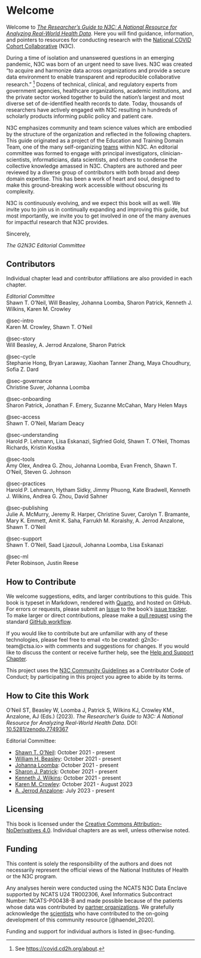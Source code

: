 # Welcome {.unnumbered #sec-welcome}

Welcome to [*The Researcher's Guide to N3C: A National Resource for Analyzing Real-World Health Data*](https://national-covid-cohort-collaborative.github.io/guide-to-n3c-v1/).
Here you will find guidance, information, and pointers to resources for conducting research with the [National COVID Cohort Collaborative](https://ncats.nih.gov/n3c) (N3C).

During a time of isolation and unanswered questions in an emerging pandemic, N3C was born of an urgent need to save lives.
N3C was created "to acquire and harmonize data across organizations and provide a secure data environment to enable transparent and reproducible collaborative research." ^[See <https://covid.cd2h.org/about>.] Dozens of technical, clinical, and regulatory experts from government agencies, healthcare organizations, academic institutions, and the private sector worked together to build the nation's largest and most diverse set of de-identified health records to date.
Today, thousands of researchers have actively engaged with N3C resulting in hundreds of scholarly products informing public policy and patient care.

N3C emphasizes community and team science values which are embodied by the structure of the organization and reflected in the following chapters.
This guide originated as a project of the Education and Training Domain Team, one of the many self-organizing [teams](#sec-onboarding-dt) within N3C.
An editorial committee was formed to engage with principal investigators, clinician-scientists, informaticians, data scientists, and others to condense the collective knowledge amassed in N3C.
Chapters are authored and peer reviewed by a diverse group of contributors with both broad and deep domain expertise.
This has been a work of heart and soul, designed to make this ground-breaking work accessible without obscuring its complexity.

N3C is continuously evolving, and we expect this book will as well.
We invite you to join us in continually expanding and improving this guide, but most importantly, we invite you to get involved in one of the many avenues for impactful research that N3C provides.

Sincerely,

_The G2N3C Editorial Committee_

## Contributors {#sec-welcome-contributors}

Individual chapter lead and contributor affiliations are also provided in each chapter.

_Editorial Committee_<br>
Shawn T. O'Neil, Will Beasley, Johanna Loomba, Sharon Patrick, Kenneth J. Wilkins, Karen M. Crowley

@sec-intro <br>
Karen M. Crowley, Shawn T. O'Neil

@sec-story <br>
Will Beasley, A. Jerrod Anzalone, Sharon Patrick

@sec-cycle <br>
Stephanie Hong, Bryan Laraway, Xiaohan Tanner Zhang, Maya Choudhury, Sofia Z. Dard

@sec-governance <br>
Christine Suver, Johanna Loomba

@sec-onboarding <br>
Sharon Patrick, Jonathan F. Emery, Suzanne McCahan, Mary Helen Mays

@sec-access <br>
Shawn T. O'Neil, Mariam Deacy

@sec-understanding <br>
Harold P. Lehmann, Lisa Eskanazi, Sigfried Gold, Shawn T. O'Neil, Thomas Richards, Kristin Kostka

@sec-tools <br>
Amy Olex, Andrea G. Zhou, Johanna Loomba, Evan French, Shawn T. O'Neil, Steven G. Johnson

@sec-practices <br>
Harold P. Lehmann, Hytham Sidky, Jimmy Phuong, Kate Bradwell, Kenneth J. Wilkins, Andrea G. Zhou, David Sahner

@sec-publishing <br>
Julie A. McMurry, Jeremy R. Harper, Christine Suver, Carolyn T. Bramante, Mary K. Emmett, Amit K. Saha, Farrukh M. Koraishy, A. Jerrod Anzalone, Shawn T. O'Neil

@sec-support <br>
Shawn T. O'Neil, Saad Ljazouli, Johanna Loomba, Lisa Eskanazi

@sec-ml <br>
Peter Robinson, Justin Reese

## How to Contribute {#sec-welcome-contribute}

We welcome suggestions, edits, and larger contributions to this guide.
This book is typeset in Markdown, rendered with [Quarto](https://quarto.org/), and hosted on GitHub.
For errors or requests, please submit an [Issue](https://docs.github.com/en/issues/tracking-your-work-with-issues/about-issues)
to the book's [issue tracker](https://github.com/National-COVID-Cohort-Collaborative/guide-to-n3c-v1/issues).
To make larger or direct contributions, please make a [pull request](https://github.com/National-COVID-Cohort-Collaborative/guide-to-n3c-v1/pulls) using the standard [GitHub workflow](https://docs.github.com/en/get-started/quickstart/contributing-to-projects).

If you would like to contribute but are unfamiliar with any of these technologies, please feel free to email <to be created: g2n3c-team@ctsa.io> with comments and suggestions for changes.
If you would like to discuss the content or receive further help, see the [Help and Support Chapter](chapters/support.md).

This project uses  the [N3C Community Guidelines](https://github.com/National-COVID-Cohort-Collaborative/guide-to-n3c-v1/blob/main/CODE_OF_CONDUCT.md) as a Contributor Code of Conduct;
by participating in this project you agree to abide by its terms.

## How to Cite this Work {#sec-welcome-cite}

O'Neil ST, Beasley W, Loomba J, Patrick S, Wilkins KJ, Crowley KM., Anzalone, AJ (Eds.) (2023).
_The Researcher's Guide to N3C: A National Resource for Analyzing Real-World Health Data_.
DOI: [10.5281/zenodo.7749367](https://zenodo.org/record/7749367#.ZEgPD3bMJmM)

Editorial Committee:

* [Shawn T. O'Neil](https://orcid.org/0000-0001-6220-7080): October 2021 - present
* [William H. Beasley](https://orcid.org/0000-0002-5613-5006): October 2021 - present
* [Johanna Loomba](https://orcid.org/0000-0003-3673-5423): October 2021 - present
* [Sharon J. Patrick](https://orcid.org/0000-0001-6535-2013): October 2021 - present
* [Kenneth J. Wilkins](https://orcid.org/0000-0003-0531-7165): October 2021 - present
* [Karen M. Crowley](https://orcid.org/0000-0002-1995-6358): October 2021 - August 2023
* [A. Jerrod Anzalone](https://orcid.org/0000-0002-3212-7845): July 2023 - present

## Licensing {#sec-welcome-licensing}

This book is licensed under the [Creative Commons Attribution-NoDerivatives 4.0](https://creativecommons.org/licenses/by-nd/4.0/).
Individual chapters are as well, unless otherwise noted.

## Funding {#sec-welcome-funding}

This content is solely the responsibility of the authors and does not necessarily represent the official views of the National Institutes of Health or the N3C program.

Any analyses herein were conducted using the NCATS N3C Data Enclave supported by NCATS U24 TR002306, Axel Informatics Subcontract Number: NCATS-P00438-B and made possible because of the patients whose data was contributed by [partner organizations](https://covid.cd2h.org/dtas).
We gratefully acknowledge the [scientists](https://covid.cd2h.org/acknowledgements) who have contributed to the on-going development of this community resource [@haendel_2020].

Funding and support for individual authors is listed in @sec-funding.
